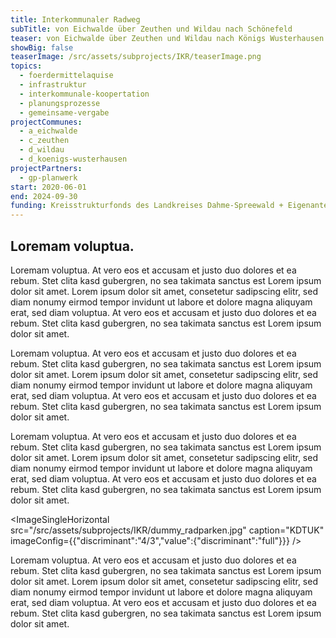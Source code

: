 ```yaml
---
title: Interkommunaler Radweg
subTitle: von Eichwalde über Zeuthen und Wildau nach Schönefeld
teaser: von Eichwalde über Zeuthen und Wildau nach Königs Wusterhausen
showBig: false
teaserImage: /src/assets/subprojects/IKR/teaserImage.png
topics:
  - foerdermittelaquise
  - infrastruktur
  - interkommunale-koopertation
  - planungsprozesse
  - gemeinsame-vergabe
projectCommunes:
  - a_eichwalde
  - c_zeuthen
  - d_wildau
  - d_koenigs-wusterhausen
projectPartners:
  - gp-planwerk
start: 2020-06-01
end: 2024-09-30
funding: Kreisstrukturfonds des Landkreises Dahme-Spreewald + Eigenanteile der Kommunen
---
```

## Loremam voluptua.&#x20;

Loremam voluptua. At vero eos et accusam et justo duo dolores et ea rebum. Stet clita kasd gubergren, no sea takimata sanctus est Lorem ipsum dolor sit amet. Lorem ipsum dolor sit amet, consetetur sadipscing elitr, sed diam nonumy eirmod tempor invidunt ut labore et dolore magna aliquyam erat, sed diam voluptua. At vero eos et accusam et justo duo dolores et ea rebum. Stet clita kasd gubergren, no sea takimata sanctus est Lorem ipsum dolor sit amet.

Loremam voluptua. At vero eos et accusam et justo duo dolores et ea rebum. Stet clita kasd gubergren, no sea takimata sanctus est Lorem ipsum dolor sit amet. Lorem ipsum dolor sit amet, consetetur sadipscing elitr, sed diam nonumy eirmod tempor invidunt ut labore et dolore magna aliquyam erat, sed diam voluptua. At vero eos et accusam et justo duo dolores et ea rebum. Stet clita kasd gubergren, no sea takimata sanctus est Lorem ipsum dolor sit amet.

Loremam voluptua. At vero eos et accusam et justo duo dolores et ea rebum. Stet clita kasd gubergren, no sea takimata sanctus est Lorem ipsum dolor sit amet. Lorem ipsum dolor sit amet, consetetur sadipscing elitr, sed diam nonumy eirmod tempor invidunt ut labore et dolore magna aliquyam erat, sed diam voluptua. At vero eos et accusam et justo duo dolores et ea rebum. Stet clita kasd gubergren, no sea takimata sanctus est Lorem ipsum dolor sit amet.

<ImageSingleHorizontal src="/src/assets/subprojects/IKR/dummy_radparken.jpg" caption="KDTUK" imageConfig={{"discriminant":"4/3","value":{"discriminant":"full"}}} />

Loremam voluptua. At vero eos et accusam et justo duo dolores et ea rebum. Stet clita kasd gubergren, no sea takimata sanctus est Lorem ipsum dolor sit amet. Lorem ipsum dolor sit amet, consetetur sadipscing elitr, sed diam nonumy eirmod tempor invidunt ut labore et dolore magna aliquyam erat, sed diam voluptua. At vero eos et accusam et justo duo dolores et ea rebum. Stet clita kasd gubergren, no sea takimata sanctus est Lorem ipsum dolor sit amet.
